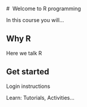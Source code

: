 
#  Welcome to R programming

In this course you will... 

## Why R 

Here we talk R 

## Get started 

Login instructions 

Learn: Tutorials, Activities... 

